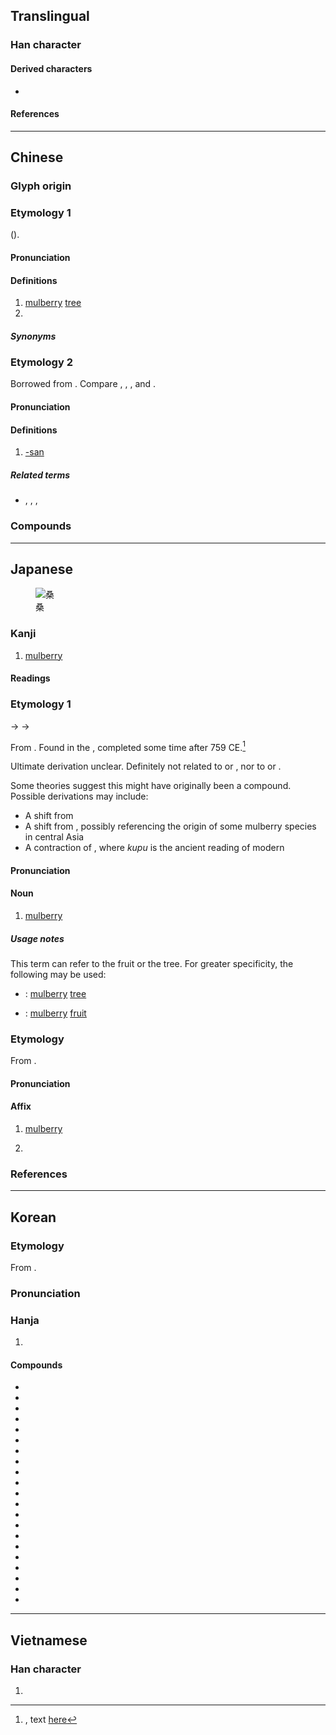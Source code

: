 {{also|桒}}
{{character info}}
==Translingual==

===Han character===
{{Han char|rn=75|rad=木|as=06|sn=10|four=17904|canj=EEED|ids=⿱叒木}}

====Derived characters====
* {{l|mul|[[嗓]], [[𪤌]], [[𡠏]], [[搡]], [[𪶽]], [[𨻗]], [[𣉕]], [[𦟄]], [[槡]], [[𤌧]], [[𪼏]], [[磉]], [[縔]], [[𧏠]], [[褬]], [[𬧉]], [[䡦]]([[𬨑]]), [[𨢆]], [[鎟]], [[䮣]], [[𩺞]], [[𪳫]], [[㯩]], [[顙]]([[颡]]), [[𦶿]], [[𩮧]]}}

====References====
{{Han ref|kx=0526.010|dkj=14772|dj=0914.140|hdz=21209.030|uh=6851}}

----

==Chinese==
{{zh-forms|alt=𰗑-second round simplified,桒}}

===Glyph origin===
{{Han etym}}

===Etymology 1===
{{unk|zh}} ({{zh-ref|Schuessler (2007)}}).

====Pronunciation====
{{zh-pron
|m=sāng
|m-s=sang1
|c=song1
|c-t=lhong1,lhong1-4
|g=song1
|h=pfs=sông;gd=song1
|j=son1
|mb=só̤ng
|md=sŏng
|mn=sng/song
|mn_note=sng - vernacular; song - literary
|mn-t=seng1
|w=1saan
|x=san1
|mc=y
|oc=y
|ma=
|cat=n,pn
}}

====Definitions====
{{zh-hanzi}}

# [[mulberry]] [[tree]]
# {{surname|zh}}

=====Synonyms=====
{{zh-dial|桑樹}}

===Etymology 2===
Borrowed from {{bor|zh|ja|-}} {{m|ja|さん|tr=-san}}. Compare {{cog|nan|-}} {{zh-l|卡桑|tr=[[khà-sàng]]}}, {{zh-l|多桑|tr=[[tò-sàng]]}}, {{zh-l|歐巴桑|tr=[[o͘-bá-sáng]]}}, and {{zh-l|歐吉桑|tr=[[o͘-jí-sáng]]}}.

====Pronunciation====
{{zh-pron
|m=sāng
|dial=n
|ma=
|cat=suffix
}}

====Definitions====
{{zh-hanzi}}

# {{lb|zh|ACG|internet slang}} [[-san]]

=====Related terms=====
* {{zh-l|醬|-chan}}, {{zh-l|炭|-tan}}, {{zh-l|君|-kun}}, {{zh-l|樣|-sama}}

===Compounds===
{{zh-der|fold=1|巴達桑|佛桑|研桑心計|滄桑|桑科|桑蓬之志|扶桑花|指桑罵槐|田月桑時|桑田|桑樞|桑白皮|桑落|桑梓之邦|桑中之約|指桑說槐|洛桑公約|桑間之音|桑弧蓬矢|桑榆末景|滄海桑田|桑榆|桑榆晚景|桑間濮上|空桑子|桑梓|洛桑會議|桑中|桑樞甕牖|桑新婦|歷盡滄桑|桑琅琅|洛桑|桑乾河|暮景桑榆|桑落酒|桑柔|桑扈|桑乾盆地|歐巴桑|桑皮紙|生桑之夢|柴桑|暴桑|甕牖桑樞|濮上桑間|歐吉桑|滄桑之變|桑榆暮景|扶桑|桑那浴|桑麻|桑門|桑葚|桑樹|桑榆暮影|桑柘|條桑育|東海桑田|空桑|雞犬桑麻|陌上桑|隰桑|阿巴桑|苞桑|黃桑棒|躬桑|鄭衛桑間|農桑|車桑仔|翳桑餓人|桑給巴爾|桑拿|桑堆|白桑關|桑澗|桑株|桑德斯|渤澥桑田}}

----

==Japanese==
[[File:Morus-nigra.JPG|thumb|桑]]

===Kanji===
{{ja-kanji|grade=c|rs=木06}}

# [[mulberry]]

====Readings====
{{ja-readings
|goon=そう<さう
|kanon=そう<さう
|kun=くわ-<くは-
|nanori=こ
}}

===Etymology 1===
{{ja-kanjitab|くわ|yomi=kun}}

{{IPAchar|/kupa/}} → {{IPAchar|/kuɸa/}} → {{IPAchar|/kuwa/}}

From {{inh|ja|ojp|-}}.  Found in the ''{{w|Man'yōshū}}'', completed some time after 759 CE.<ref name="MYS">{{RQ:Manyoshu|7|1357}}, text [http://jti.lib.virginia.edu/japanese/manyoshu/Man7Yos.html#1357 here]</ref>

Ultimate derivation unclear.  Definitely not related to {{cog|ko|뽕||mulberry tree}} or {{m|ko|오디||mulberry fruit}}, nor to {{cog|ain|テㇱマニ|tr=tesmani||mulberry tree}} or {{m|ain|ツレㇷ゚ニ|tr=turepni||mulberry tree}}.

Some theories suggest this might have originally been a compound.  Possible derivations may include:

* A shift from {{m|ja|蚕}}{{m|ja|葉|tr=kopa||silkworm + leaf}}
* A shift from {{m|ja|胡}}{{m|ja|葉|tr=kopa||non-Chinese people to the west of China + leaf}}, possibly referencing the origin of some mulberry species in central Asia
* A contraction of {{m|ja|食う|食ふ}}{{m|ja|葉|tr=kupu pa||eat + leaf}}, where ''kupu'' is the ancient reading of modern {{m|ja|食う|tr=kuu}}

====Pronunciation====
{{ja-pron|yomi=k|くわ|acc=1|acc_ref=DJR,NHK}}

====Noun====
{{ja-noun|くわ|クワ|hhira=くは|hkata=クハ}}

# [[mulberry]]

=====Usage notes=====
{{U:ja:biology|クワ}}

This term can refer to the fruit or the tree.  For greater specificity, the following may be used:
* {{ja-r|桑の木|くわ の き}}: [[mulberry]] [[tree]]
* {{ja-r|桑の実|くわ の み}}: [[mulberry]] [[fruit]]

===Etymology===
{{ja-kanjitab|そう}}
From {{der|ja|ltc|-}} {{ltc-l|桑}}.

====Pronunciation====
{{ja-pron|そう}}

====Affix====
{{ja-pos|affix|そう|hhira=さう}}

# [[mulberry]]
# {{lb|ja|US}} {{short for|ja|桑港|t={{place|ja|t=San Francisco|city|s/California|c/USA}}}}

{{C|ja|San Francisco}}

===References===
<References/>

----

==Korean==

===Etymology===
From {{der|ko|ltc|sort=상|-}} {{ltc-l|桑}}.
{{hanja-ety
|dk={{okm-l|사ᇰ|sàng|link=no}}
|m={{okm-l|사ᇰ|sàng}}
|mh={{okm-l|ᄲᅩᇰ나모|spwòng-nàmwò}}
|ml=樹木#상10A
}}
===Pronunciation===
{{ko-hanja-pron|상}}

===Hanja===
{{ko-hanja-search}}
{{ko-hanja|뽕나무|상}}

# {{hanja form of|상|[[mulberry]] tree|affix}}

====Compounds====
{{der-top3|Compounds}}
* {{ko-l|궁간상|弓幹桑}}
* {{ko-l|농상|農桑}}
* {{ko-l|^부상|扶桑}}
* {{ko-l|산상|山桑}}
* {{ko-l|상과|桑果}}
* {{ko-l|상근|桑根}}
* {{ko-l|상년|桑年}}
* {{ko-l|상목|桑木}}
* {{ko-l|상문|桑門}}
* {{ko-l|상부|桑婦}}
* {{ko-l|상실|桑實}}
* {{ko-l|상야|桑野}}
* {{ko-l|상엽|桑葉}}
* {{ko-l|상전|桑田}}
* {{ko-l|상전벽해|桑田碧海}}
* {{ko-l|상중|桑中}}
* {{ko-l|상천우|桑天牛}}
* {{ko-l|상호|桑戶}}
* {{ko-l|상호|桑弧}}
* {{ko-l|상호|桑扈}}
* {{ko-l|잠상|蠶桑}}
{{der-bottom}}

----

==Vietnamese==

===Han character===
{{vi-readings|reading=tang, dâu|rs=木06}}

# {{rfdef|vi|sort=木06}}